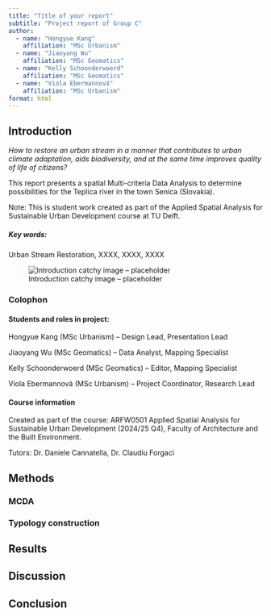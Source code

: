 ```yaml
---
title: "Title of your report"
subtitle: "Project report of Group C"
author:
  - name: "Hongyue Kang"
    affiliation: "MSc Urbanism"
  - name: "Jiaoyang Wu"
    affiliation: "MSc Geomatics"
  - name: "Kelly Schoonderwoerd"
    affiliation: "MSc Geomatics"
  - name: "Viola Ebermannová"
    affiliation: "MSc Urbanism"
format: html
---
```


<!-- ::: callout -->

<!-- ## This is a computational notebook -->

<!-- Quarto enables you to weave together content and executable code into a finished document. To learn more about Quarto see <https://quarto.org>. -->

<!-- ## Running Code -->

<!-- When you click the **Render** button a document will be generated that includes both content and the output of embedded code. You can embed code like this: -->

<!-- ```{r} -->

<!-- 1 + 1 -->

<!-- ``` -->

<!-- You can add options to executable code like this  -->

<!-- ```{r} -->

<!-- #| echo: false -->

<!-- 2 * 2 -->

<!-- ``` -->

<!-- The `echo: false` option disables the printing of code (only output is displayed). -->

<!-- You can delete this entire callout between and including the lines -->

<!-- ``` -->

<!-- ::: callout -->

<!-- ``` -->

<!-- and -->

<!-- ``` -->

<!-- ::: -->

<!-- ``` -->

<!-- and start the report from the Introduction section below. -->

<!-- ::: -->

## Introduction

*How to restore an urban stream in a manner that contributes to urban climate adaptation, aids biodiversity, and at the same time improves quality of life of citizens?*

This report presents a spatial Multi-criteria Data Analysis to determine possibilities for the Teplica river in the town Senica (Slovakia).

Note: This is student work created as part of the Applied Spatial Analysis for Sustainable Urban Development course at TU Delft.

##### Key words:

Urban Stream Restoration, XXXX, XXXX, XXXX

![Introduction catchy image – placeholder](/img/placeholder.png)

### Colophon

#### Students and roles in project:

Hongyue Kang (MSc Urbanism) – Design Lead, Presentation Lead

Jiaoyang Wu (MSc Geomatics) – Data Analyst, Mapping Specialist

Kelly Schoonderwoerd (MSc Geomatics) – Editor, Mapping Specialist

Viola Ebermannová (MSc Urbanism) – Project Coordinator, Research Lead

#### Course information

Created as part of the course: ARFW0501 Applied Spatial Analysis for Sustainable Urban Development (2024/25 Q4), Faculty of Architecture and the Built Environment.

Tutors: Dr. Daniele Cannatella, Dr. Claudiu Forgaci

## Methods

### MCDA

### Typology construction

## Results

## Discussion

## Conclusion
